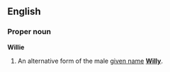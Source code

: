 {{See|willie}}
==English==
===Proper noun===
'''Willie'''

#An alternative form of the male [[given name]] '''[[Willy]]'''.